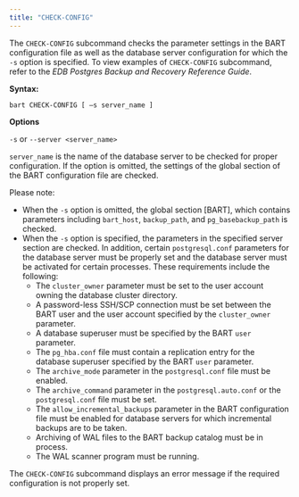 ```yaml
---
title: "CHECK-CONFIG"
---
```


<div id="check_config" class="registered_link"></div>


The `CHECK-CONFIG` subcommand checks the parameter settings in the BART configuration file as well as the database server configuration for which the `-s` option is specified. To view examples of `CHECK-CONFIG` subcommand, refer to the *EDB Postgres Backup and Recovery Reference Guide*.

**Syntax:**

`bart CHECK-CONFIG [ –s server_name ]`

**Options**

`-s` or `--server <server_name>`

`server_name` is the name of the database server to be checked for proper configuration. If the option is omitted, the settings of the global section of the BART configuration file are checked.

Please note:

-   When the `-s` option is omitted, the global section \[BART\], which contains parameters including `bart_host`, `backup_path`, and `pg_basebackup_path` is checked.
-   When the `-s` option is specified, the parameters in the specified server section are checked. In addition, certain `postgresql.conf` parameters for the database server must be properly set and the database server must be activated for certain processes. These requirements include the following:
    -   The `cluster_owner` parameter must be set to the user account owning the database cluster directory.
    -   A password-less SSH/SCP connection must be set between the BART user and the user account specified by the `cluster_owner` parameter.
    -   A database superuser must be specified by the BART `user` parameter.
    -   The `pg_hba.conf` file must contain a replication entry for the database superuser specified by the BART `user` parameter.
    -   The `archive_mode` parameter in the `postgresql.conf` file must be enabled.
    -   The `archive_command` parameter in the `postgresql.auto.conf` or the `postgresql.conf` file must be set.
    -   The `allow_incremental_backups` parameter in the BART configuration file must be enabled for database servers for which incremental backups are to be taken.
    -   Archiving of WAL files to the BART backup catalog must be in process.
    -   The WAL scanner program must be running.

The `CHECK-CONFIG` subcommand displays an error message if the required configuration is not properly set.
